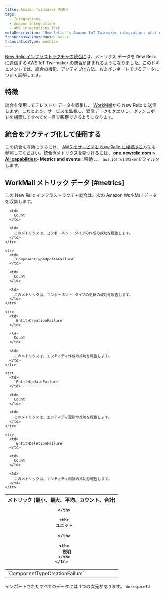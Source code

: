 ```yaml
---
title: Amazon Twinmaker の統合
tags:
  - Integrations
  - Amazon integrations
  - AWS integrations list
metaDescription: 'New Relic''s Amazon IoT Twinmaker integration: what data it reports and how to enable it.'
freshnessValidatedDate: never
translationType: machine
---
```


[New Relic インフラストラクチャの統合に](/docs/infrastructure/integrations-getting-started/getting-started/introduction-infrastructure-integrations)は、メトリクス データを New Relic に送信する AWS IoT Twinmaker の統合が含まれるようになりました。このドキュメントでは、統合の機能、アクティブ化方法、およびレポートできるデータについて説明します。

## 特徴

統合を使用してテレメトリ データを収集し、 [WorkMail](https://aws.amazon.com/iot-twinmaker/)から New Relic に送信します。これにより、サービスを監視し、受信データをクエリし、ダッシュボードを構築してすべてを一目で観察できるようになります。

## 統合をアクティブ化して使用する

この統合を有効にするには、 [AWS のサービスを New Relic に接続する](/docs/infrastructure/amazon-integrations/connect/aws-metric-stream-setup/)方法を参照してください。統合のメトリクスを見つけるには、 **[one.newrelic.com > All capabilities](https://one.newrelic.com/all-capabilities)> Metrics and events**に移動し、 `aws.IoTTwinMaker`でフィルタします。

## WorkMail メトリック データ [#metrics]

この New Relic インフラストラクチャ統合は、次の Amazon WorkMail データを収集します。

<table>
  <thead>
    <tr>
      <th style={{ width: "200px" }}>
        メトリック (最小、最大、平均、カウント、合計)  

      </th>

      <th>
        ユニット  

      </th>

      <th>
        説明
      </th>
    </tr>
  </thead>

  <tbody>
    <tr>
      <td>
        `ComponentTypeCreationFailure`
      </td>

      <td>
        Count
      </td>

      <td>
        このメトリクスは、コンポーネント タイプの作成の成功を報告します。
      </td>
    </tr>

    <tr>
      <td>
        `ComponentTypeUpdateFailure`
      </td>

      <td>
        Count
      </td>

      <td>
        このメトリックは、コンポーネント タイプの更新の成功を報告します。
      </td>
    </tr>

    <tr>
      <td>
        `EntityCreationFailure`
      </td>

      <td>
        Count
      </td>

      <td>
        このメトリクスは、エンティティ作成の成功を報告します。
      </td>
    </tr>

    <tr>
      <td>
        `EntityUpdateFailure`
      </td>

      <td>
        Count
      </td>

      <td>
        このメトリクスは、エンティティ更新の成功を報告します。
      </td>
    </tr>

    <tr>
      <td>
        `EntityDeletionFailure`
      </td>

      <td>
        Count
      </td>

      <td>
        このメトリックは、エンティティ削除の成功を報告します。
      </td>
    </tr>
  </tbody>
</table>

インポートされたすべてのデータには 1 つの次元があります。 `WorkspaceId`